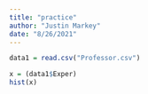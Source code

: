 ```yaml
---
title: "practice"
author: "Justin Markey"
date: "8/26/2021"
---
```

```r
data1 = read.csv("Professor.csv")

x = (data1$Exper)
hist(x)
```


